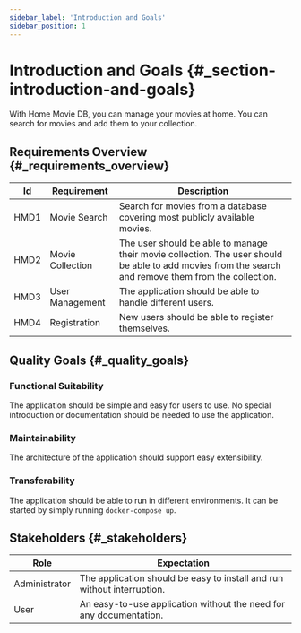 ```yaml
---
sidebar_label: 'Introduction and Goals'
sidebar_position: 1
---
```


# Introduction and Goals \{#_section-introduction-and-goals}
With Home Movie DB, you can manage your movies at home. You can search for movies and add them to your collection.

## Requirements Overview \{#_requirements_overview}

<table>
    <thead>
        <tr>
            <th>Id</th>
            <th>Requirement</th>
            <th>Description</th>
        </tr>
    </thead>
    <tbody>
        <tr>
            <td>HMD1</td>
            <td>Movie Search</td>
            <td>Search for movies from a database covering most publicly available movies.</td>
        </tr>
        <tr>
            <td>HMD2</td>
            <td>Movie Collection</td>
            <td>The user should be able to manage their movie collection. The user should be able to add movies from the search and remove them from the collection.</td>
        </tr>
        <tr>
            <td>HMD3</td>
            <td>User Management</td>
            <td>The application should be able to handle different users.</td>
        </tr>
        <tr>
            <td>HMD4</td>
            <td>Registration</td>
            <td>New users should be able to register themselves.</td>
        </tr>
    </tbody>
</table>

## Quality Goals \{#_quality_goals}

### Functional Suitability
The application should be simple and easy for users to use. No special introduction or documentation should be needed to use the application.

### Maintainability
The architecture of the application should support easy extensibility.

### Transferability
The application should be able to run in different environments. It can be started by simply running ```docker-compose up```.


## Stakeholders \{#_stakeholders}

<table>
    <thead>
        <tr>
            <th>Role</th>
            <th>Expectation</th>
        </tr>
    </thead>
    <tbody>
        <tr>
            <td>Administrator</td>
            <td>The application should be easy to install and run without interruption.</td>
        </tr>
        <tr>
            <td>User</td>
            <td>An easy-to-use application without the need for any documentation.</td>
        </tr>
    </tbody>
</table>